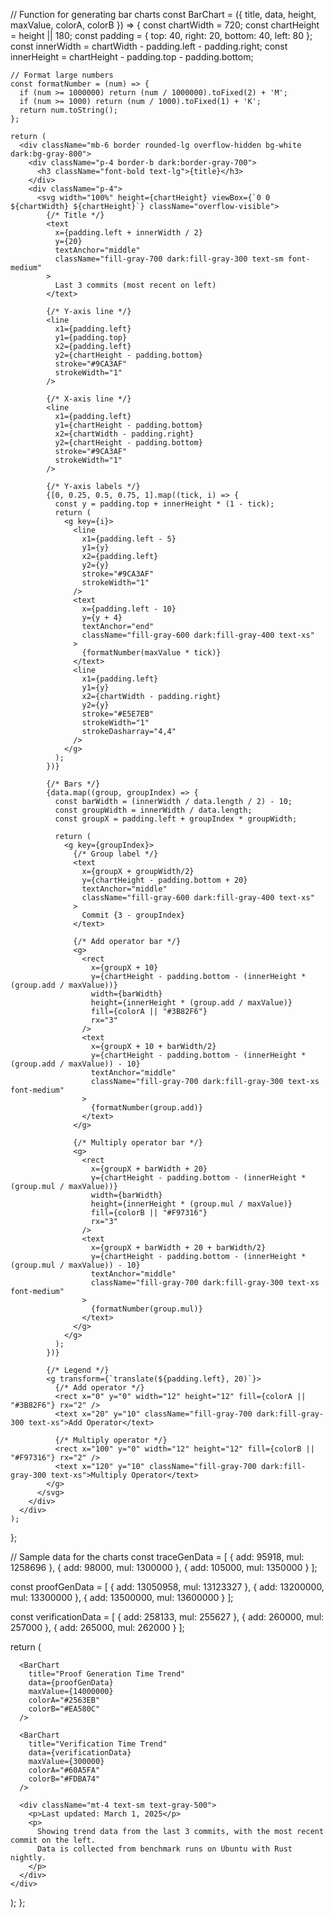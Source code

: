   // Function for generating bar charts
  const BarChart = ({ title, data, height, maxValue, colorA, colorB }) => {
    const chartWidth = 720;
    const chartHeight = height || 180;
    const padding = { top: 40, right: 20, bottom: 40, left: 80 };
    const innerWidth = chartWidth - padding.left - padding.right;
    const innerHeight = chartHeight - padding.top - padding.bottom;
    
    // Format large numbers
    const formatNumber = (num) => {
      if (num >= 1000000) return (num / 1000000).toFixed(2) + 'M';
      if (num >= 1000) return (num / 1000).toFixed(1) + 'K';
      return num.toString();
    };
    
    return (
      <div className="mb-6 border rounded-lg overflow-hidden bg-white dark:bg-gray-800">
        <div className="p-4 border-b dark:border-gray-700">
          <h3 className="font-bold text-lg">{title}</h3>
        </div>
        <div className="p-4">
          <svg width="100%" height={chartHeight} viewBox={`0 0 ${chartWidth} ${chartHeight}`} className="overflow-visible">
            {/* Title */}
            <text 
              x={padding.left + innerWidth / 2} 
              y={20} 
              textAnchor="middle" 
              className="fill-gray-700 dark:fill-gray-300 text-sm font-medium"
            >
              Last 3 commits (most recent on left)
            </text>
            
            {/* Y-axis line */}
            <line 
              x1={padding.left} 
              y1={padding.top} 
              x2={padding.left} 
              y2={chartHeight - padding.bottom} 
              stroke="#9CA3AF" 
              strokeWidth="1"
            />
            
            {/* X-axis line */}
            <line 
              x1={padding.left} 
              y1={chartHeight - padding.bottom} 
              x2={chartWidth - padding.right} 
              y2={chartHeight - padding.bottom} 
              stroke="#9CA3AF" 
              strokeWidth="1"
            />
            
            {/* Y-axis labels */}
            {[0, 0.25, 0.5, 0.75, 1].map((tick, i) => {
              const y = padding.top + innerHeight * (1 - tick);
              return (
                <g key={i}>
                  <line 
                    x1={padding.left - 5} 
                    y1={y} 
                    x2={padding.left} 
                    y2={y} 
                    stroke="#9CA3AF" 
                    strokeWidth="1"
                  />
                  <text 
                    x={padding.left - 10} 
                    y={y + 4} 
                    textAnchor="end" 
                    className="fill-gray-600 dark:fill-gray-400 text-xs"
                  >
                    {formatNumber(maxValue * tick)}
                  </text>
                  <line 
                    x1={padding.left} 
                    y1={y} 
                    x2={chartWidth - padding.right} 
                    y2={y} 
                    stroke="#E5E7EB" 
                    strokeWidth="1"
                    strokeDasharray="4,4"
                  />
                </g>
              );
            })}
            
            {/* Bars */}
            {data.map((group, groupIndex) => {
              const barWidth = (innerWidth / data.length / 2) - 10;
              const groupWidth = innerWidth / data.length;
              const groupX = padding.left + groupIndex * groupWidth;
              
              return (
                <g key={groupIndex}>
                  {/* Group label */}
                  <text 
                    x={groupX + groupWidth/2} 
                    y={chartHeight - padding.bottom + 20} 
                    textAnchor="middle" 
                    className="fill-gray-600 dark:fill-gray-400 text-xs"
                  >
                    Commit {3 - groupIndex}
                  </text>
                  
                  {/* Add operator bar */}
                  <g>
                    <rect 
                      x={groupX + 10} 
                      y={chartHeight - padding.bottom - (innerHeight * (group.add / maxValue))}
                      width={barWidth}
                      height={innerHeight * (group.add / maxValue)}
                      fill={colorA || "#3B82F6"}
                      rx="3"
                    />
                    <text 
                      x={groupX + 10 + barWidth/2} 
                      y={chartHeight - padding.bottom - (innerHeight * (group.add / maxValue)) - 10}
                      textAnchor="middle" 
                      className="fill-gray-700 dark:fill-gray-300 text-xs font-medium"
                    >
                      {formatNumber(group.add)}
                    </text>
                  </g>
                  
                  {/* Multiply operator bar */}
                  <g>
                    <rect 
                      x={groupX + barWidth + 20} 
                      y={chartHeight - padding.bottom - (innerHeight * (group.mul / maxValue))}
                      width={barWidth}
                      height={innerHeight * (group.mul / maxValue)}
                      fill={colorB || "#F97316"}
                      rx="3"
                    />
                    <text 
                      x={groupX + barWidth + 20 + barWidth/2} 
                      y={chartHeight - padding.bottom - (innerHeight * (group.mul / maxValue)) - 10}
                      textAnchor="middle" 
                      className="fill-gray-700 dark:fill-gray-300 text-xs font-medium"
                    >
                      {formatNumber(group.mul)}
                    </text>
                  </g>
                </g>
              );
            })}
            
            {/* Legend */}
            <g transform={`translate(${padding.left}, 20)`}>
              {/* Add operator */}
              <rect x="0" y="0" width="12" height="12" fill={colorA || "#3B82F6"} rx="2" />
              <text x="20" y="10" className="fill-gray-700 dark:fill-gray-300 text-xs">Add Operator</text>
              
              {/* Multiply operator */}
              <rect x="100" y="0" width="12" height="12" fill={colorB || "#F97316"} rx="2" />
              <text x="120" y="10" className="fill-gray-700 dark:fill-gray-300 text-xs">Multiply Operator</text>
            </g>
          </svg>
        </div>
      </div>
    );
  };
  
  // Sample data for the charts
  const traceGenData = [
    { add: 95918, mul: 1258696 },
    { add: 98000, mul: 1300000 },
    { add: 105000, mul: 1350000 }
  ];
  
  const proofGenData = [
    { add: 13050958, mul: 13123327 },
    { add: 13200000, mul: 13300000 },
    { add: 13500000, mul: 13600000 }
  ];
  
  const verificationData = [
    { add: 258133, mul: 255627 },
    { add: 260000, mul: 257000 },
    { add: 265000, mul: 262000 }
  ];
  
  return (
    <div className="my-6">
      <BarChart 
        title="Trace Generation Time Trend" 
        data={traceGenData} 
        maxValue={1400000}
        colorA="#3B82F6"
        colorB="#F97316"
      />
      
      <BarChart 
        title="Proof Generation Time Trend" 
        data={proofGenData} 
        maxValue={14000000}
        colorA="#2563EB"
        colorB="#EA580C"
      />
      
      <BarChart 
        title="Verification Time Trend" 
        data={verificationData} 
        maxValue={300000}
        colorA="#60A5FA"
        colorB="#FDBA74"
      />
      
      <div className="mt-4 text-sm text-gray-500">
        <p>Last updated: March 1, 2025</p>
        <p>
          Showing trend data from the last 3 commits, with the most recent commit on the left.
          Data is collected from benchmark runs on Ubuntu with Rust nightly.
        </p>
      </div>
    </div>
  );
};